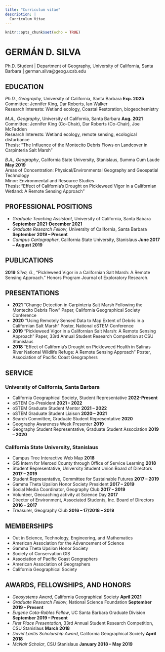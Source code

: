 ```yaml
---
title: "Curriculum vitae"
description: |
  Curriculum Vitae
---
```


```r
knitr::opts_chunk$set(echo = TRUE)
```

# GERMÁN D. SILVA
Ph.D. Student | Department of Geography, University of California, Santa Barbara | german.silva@geog.ucsb.edu

## EDUCATION

*Ph.D., Geography*, University of California, Santa Barbara                                                **Exp. 2025**<br>
Committee: Jennifer King, Dar Roberts, Ian Walker<br>
Research Interests: Wetland ecology, Coastal Restoration, biogeochemistry <br>

*M.A., Geography*, University of California, Santa Barbara                                                  **Aug. 2021** <br>
Committee: Jennifer King (Co-Chair), Dar Roberts (Co-Chair), Joe McFadden<br>
Research Interests: Wetland ecology, remote sensing, ecological disturbance<br>
Thesis: “The Influence of the Montecito Debris Flows on Landcover in Carpinteria Salt Marsh”<br>

*B.A., Geography*, California State University, Stanislaus, Summa Cum Laude                                 **May 2019** <br>
Areas of Concentration: Physical/Environmental Geography and Geospatial Technology<br>
Minor: Environmental and Resource Studies<br>
Thesis: “Effect of California’s Drought on Pickleweed Vigor in a Californian
Wetland: A Remote Sensing Approach”<br>

## PROFESSIONAL POSITIONS

- *Graduate Teaching Assistant*, University of California, Santa Babara  **September 2021-December 2021**<br>
- *Graduate Research Fellow*, University of California, Santa Barbara                               **September 2019 – Present** <br>
- *Campus Cartographer*, California State University, Stanislaus                                       **June 2017 – August 2019**<br>

## PUBLICATIONS

**2019** *Silva, G.*, “Pickleweed Vigor in a Californian Salt Marsh: A Remote Sensing Approach.” Honors Program Journal of Exploratory Research.

## PRESENTATIONS

- **2021** “Change Detection in Carpinteria Salt Marsh Following the Montecito Debris Flow” Paper, California Geographical Society Conference<br>
- **2020** “Using Remotely Sensed Data to Map Extent of Debris in a Californian Salt Marsh” Poster, National oSTEM Conference <br>
- **2019** “Pickleweed Vigor in a Californian Salt Marsh: A Remote Sensing Approach” Paper, 33rd  Annual Student Research Competition at CSU Stanislaus <br>
- **2018** “Effect of California’s Drought on Pickleweed Health in Salinas River National Wildlife Refuge: A Remote Sensing Approach” Poster, Association of Pacific Coast Geographers<br>


## SERVICE

### University of California, Santa Barbara  

- California Geographical Society, Student Representative **2022-Present**
- oSTEM Co-President           **2021 – 2022**
- oSTEM Graduate Student Mentor						         **2021 – 2022**
- oSTEM Graduate Student Liaison						          **2020 – 2021 ** 
- Search Committee, Graduate Student Representative                                                   **2020 **
- Geography Awareness Week Presenter                                                                            **2019**
- Geography Student Representative, Graduate Student Association                            **2019 – 2020**

### California State University, Stanislaus

- Campus Tree Interactive Web Map                                                                                     **2018**
- GIS Intern for Merced County through Office of Service Learning                                **2018 **
- Student Representative, University Student Union Board of Directors                        **2017 – 2019 **
- Student Representative, Committee for Sustainable Futures                                        **2017 – 2019 **
- Gamma Theta Upsilon Honor Society President                                                               **2017 – 2019 **
- Social Media Coordinator, Geography Club                                                                       **2017 – 2019 **
- Volunteer, Geocaching activity at Science Day                                                                 **2017 **
- Director of Environment, Associated Students, Inc. Board of Directors                       **2016 – 2017 **
- Treasurer, Geography Club                                                                                                   **2016 – 17/2018 – 2019 **

## MEMBERSHIPS

- Out in Science, Technology, Engineering, and Mathematics<br>
- American Association for the Advancement of Science<br>
- Gamma Theta Upsilon Honor Society<br>
- Society of Conservation GIS<br>
- Association of Pacific Coast Geographers <br>
- American Association of Geographers <br>
- California Geographical Society<br>

## AWARDS, FELLOWSHIPS, AND HONORS

- *Geosystems Award*, California Geographical Society                                                  **April 2021 **<br>
- *Graduate Research Fellow*, National Science Foundation                                         **September 2019 – Present ** <br>
- *Eugene Cota-Robles Fellow*, UC Santa Barbara Graduate Division                      **September 2019 – Present ** <br>
- *First Place Presentation*, 33rd  Annual Student Research Competition, CSU Stanislaus                                          **March 2018 **<br>
- *David Lantis Scholarship Award*, California Geographical Society                             **April 2018 **<br>
- *McNair Scholar*, CSU Stanislaus                                                                      **January 2018 – May 2019 **<br>
